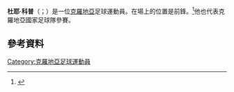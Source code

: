 {{noteTA
|G1=Football
|G2=uefa
|1=zh-hans:科普; zh-hk:哥普;
}}
{{Infobox football biography
| name = 杜耶·科普<br/> Duje Čop
| fullname = 
| image = Real Valladolid-Valencia CF, 2019-05-18 (90) (cropped) 2.jpg
| caption =
| birth_date = {{Birth date and age|1990|2|1|df=yes}}
| birth_place = {{flag|SFR Yugoslavia}}[[溫科夫齊|溫科夫齊]]
| height = {{height|m=1.84|abbr=on|precision=0}}
| position = [[前鋒|前鋒]]
| currentclub = [[采列足球俱樂部|采列]] （[[萨格勒布迪纳摩足球俱乐部|萨格勒布迪纳摩]]外借）
| clubnumber = 90
| youthclubs1 = Lokomotiva Vinkovci
| youthclubs2 = [[施巴利亞足球俱樂部|施巴利亞]]
| youthyears1 = 1998–2000
| youthyears2 = 2000–2002
| youthyears3 = 2002–2007
| youthclubs3 = [[哈伊杜克足球俱乐部|哈伊杜克]]
| clubs1 = [[哈伊杜克足球俱乐部|哈伊杜克]]
| clubs2 = [[國民體育會_(葡萄牙)|國民隊]]
| years1 = 2007–2008
| years2 = 2008–2009
| caps1 = 15
| caps2 = 5
| goals1 = 2
| goals2 = 1
| years3 = 2009–2011
| clubs3 = [[哈伊杜克足球俱乐部|哈伊杜克]]
| caps3 = 24
| goals3 = 8
| years4 = 2011–2012
| clubs4 = [[斯普利特足球俱樂部|斯普利特]]
| caps4 = 29
| goals4 = 8
| years5 = 2012–2015
| clubs5 = [[萨格勒布迪纳摩足球俱乐部|萨格勒布迪纳摩]]
| caps5 = 67
| goals5 = 43
| years6 = 2015–2017
| clubs6 = [[卡利亚里足球俱乐部|卡利亚里]]
| caps6 = 16
| goals6 = 4
| years7 = 2015–2016
| clubs7 = → [[馬拉加足球俱樂部|馬拉加]] (外借)
| caps7 = 31
| goals7 = 7
| years8 = 2016–2017
| clubs8 = → [[希杭競技|希杭]] (外借)
| caps8 = 31
| goals8 = 9
| years9 = 2017–2021
| clubs9 = [[标准列日足球俱乐部|标准列日]]
| caps9 = 48
| goals9 = 6
| years10 = 2018–2019
| clubs10 = → [[華拉度列足球會|華拉度列]] (外借)
| caps10 = 18
| goals10 = 0
| years11 = 2021–
| clubs11 = [[萨格勒布迪纳摩足球俱乐部|萨格勒布迪纳摩]]
| caps11 = 8
| goals11 = 1
| years12 = 2022–
| clubs12 = → [[采列足球俱樂部|采列]] (外借) 
| caps12 = 3
| goals12 = 1
| nationalyears1 = 2006
| nationalteam1 = 克羅地亞U16
| nationalcaps1 = 8
| nationalgoals1 = 1
| nationalyears2 = 2006
| nationalteam2 = 克羅地亞U17
| nationalcaps2 = 1
| nationalgoals2 = 1
| nationalyears3 = 2009–2010
| nationalteam3 = 克羅地亞U20
| nationalcaps3 = 2
| nationalgoals3 = 0
| nationalyears4 = 2011–2012
| nationalteam4 = [[克羅地亞21歲以下國家足球隊|克羅地亞U21]]
| nationalcaps4 = 6
| nationalgoals4 = 1
| nationalyears5 = 2014–2018
| nationalteam5 = [[克羅地亞國家足球隊|克羅地亞]]
| nationalcaps5 = 14
| nationalgoals5 = 2
| pcupdate = 2022年4月8日
| ntupdate = 
}}

'''杜耶·科普'''（{{lang-hr|Duje Čop}}；{{bd|1990年|2月1日}}）是一位[[克羅地亞|克羅地亞]]足球運動員。在場上的位置是前鋒。<ref>{{Cite web |url=http://www.fourfourtwo.com/news/cagliari-unveil-husbauer-and-cop |title=Cagliari unveil new boys Husbauer and Cop |access-date=2015-06-01 |archive-date=2015-08-25 |archive-url=https://web.archive.org/web/20150825013702/http://www.fourfourtwo.com/news/cagliari-unveil-husbauer-and-cop |dead-url=no }}</ref>他也代表克羅地亞國家足球隊參賽。

==參考資料==
{{Reflist}}

{{2016年歐洲國家盃克羅地亞參賽名單}}
{{DEFAULTSORT: Čop, Duje}}
[[Category:克羅地亞足球運動員|Category:克羅地亞足球運動員]]